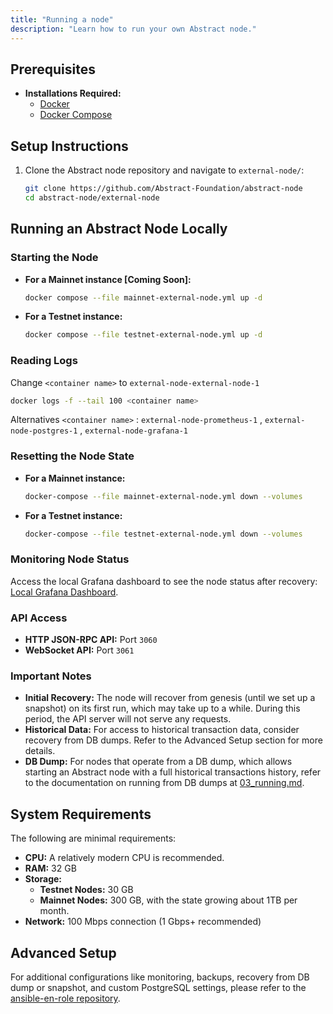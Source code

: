 ```yaml
---
title: "Running a node"
description: "Learn how to run your own Abstract node."
---
```


## Prerequisites

- **Installations Required:**
  - [Docker](https://docs.docker.com/get-docker/)
  - [Docker Compose](https://docs.docker.com/compose/install/)

## Setup Instructions

1. Clone the Abstract node repository and navigate to `external-node/`:

   ```bash
   git clone https://github.com/Abstract-Foundation/abstract-node
   cd abstract-node/external-node
   ```

## Running an Abstract Node Locally

### Starting the Node

- **For a Mainnet instance [Coming Soon]:**

  ```bash
  docker compose --file mainnet-external-node.yml up -d
  ```

- **For a Testnet instance:**

  ```bash
  docker compose --file testnet-external-node.yml up -d
  ```

### Reading Logs

Change `<container name>` to `external-node-external-node-1`
```bash
docker logs -f --tail 100 <container name>
```
Alternatives `<container name>` : `external-node-prometheus-1` , `external-node-postgres-1` , `external-node-grafana-1`

### Resetting the Node State

- **For a Mainnet instance:**

  ```bash
  docker-compose --file mainnet-external-node.yml down --volumes
  ```

- **For a Testnet instance:**

  ```bash
  docker-compose --file testnet-external-node.yml down --volumes
  ```

### Monitoring Node Status

Access the local Grafana dashboard to see the node status after recovery:
[Local Grafana Dashboard](http://localhost:3000/d/0/external-node).

### API Access

- **HTTP JSON-RPC API:** Port `3060`
- **WebSocket API:** Port `3061`

### Important Notes

- **Initial Recovery:** The node will recover from genesis (until we set up a snapshot) on its first run, which may take up to a while. During
this period, the API server will not serve any requests.
- **Historical Data:** For access to historical transaction data, consider recovery from DB dumps. Refer to the Advanced Setup section for more details.
- **DB Dump:** For nodes that operate from a DB dump, which allows starting an Abstract node with a full historical
transactions history, refer to the documentation on running from DB dumps at [03_running.md](https://github.com/matter-labs/zksync-era/blob/main/docs/guides/external-node/03_running.md).

## System Requirements

The following are minimal requirements:

- **CPU:** A relatively modern CPU is recommended.
- **RAM:** 32 GB
- **Storage:**
  - **Testnet Nodes:** 30 GB
  - **Mainnet Nodes:** 300 GB, with the state growing about 1TB per month.
- **Network:** 100 Mbps connection (1 Gbps+ recommended)

## Advanced Setup

For additional configurations like monitoring, backups, recovery from DB dump or snapshot, and custom PostgreSQL
settings, please refer to the [ansible-en-role repository](https://github.com/matter-labs/ansible-en-role).